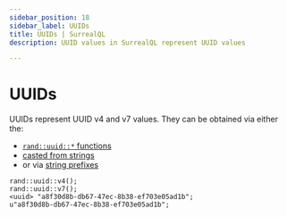 ```yaml
---
sidebar_position: 18
sidebar_label: UUIDs
title: UUIDs | SurrealQL
description: UUID values in SurrealQL represent UUID values

---
```


# UUIDs

UUIDs represent UUID v4 and v7 values. They can be obtained via either the:
- [`rand::uuid::*` functions](/docs/surrealdb/surrealql/functions/database/rand#randuuidv4)
- [casted from strings](/docs/surrealdb/surrealql/datamodel/casting#uuid)
- or via [string prefixes](/docs/surrealdb/surrealql/datamodel/strings#uuid)

```surql
rand::uuid::v4();
rand::uuid::v7();
<uuid> "a8f30d8b-db67-47ec-8b38-ef703e05ad1b";
u"a8f30d8b-db67-47ec-8b38-ef703e05ad1b";
```
